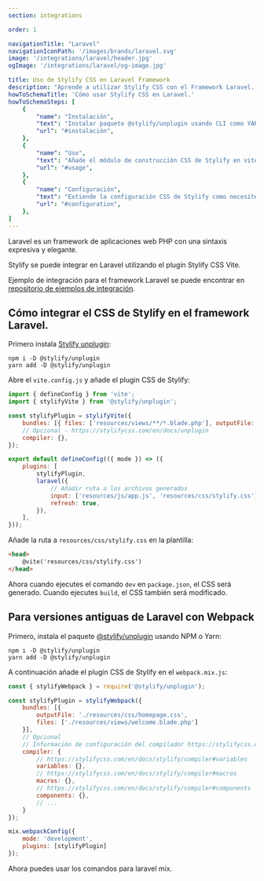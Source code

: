 ```yaml
---
section: integrations

order: 1

navigationTitle: "Laravel"
navigationIconPath: '/images/brands/laravel.svg'
image: '/integrations/laravel/header.jpg'
ogImage: '/integrations/laravel/og-image.jpg'

title: Uso de Stylify CSS en Laravel Framework
description: "Aprende a utilizar Stylify CSS con el Framework Laravel. Codifica tu sitio web Laravel más rápido con Stylify CSS"
howToSchemaTitle: 'Cómo usar Stylify CSS en Laravel.'
howToSchemaSteps: [
	{
		"name": "Instalación",
		"text": "Instalar paquete @stylify/unplugin usando CLI como YARN o NPM",
		"url": "#instalación",
	},
	{
		"name": "Uso",
		"text": "Añade el módulo de construcción CSS de Stylify en vite.config.js",
		"url": "#usage",
	},
	{
		"name": "Configuración",
		"text": "Extiende la configuración CSS de Stylify como necesites. Configura variables, componentes, selectores personalizados y mucho más",
		"url": "#configuration",
	},
]
---
```


Laravel es un framework de aplicaciones web PHP con una sintaxis expresiva y elegante.

Stylify se puede integrar en Laravel utilizando el plugin Stylify CSS Vite.

<Note>Ejemplo de integración para el framework Laravel se puede encontrar en <a href="https://github.com/stylify/integrations-examples/tree/master/laravel" target="_blank" rel="noopener">repositorio de ejemplos de integración</a>.</Note>

## Cómo integrar el CSS de Stylify en el framework Laravel.

Primero instala [Stylify unplugin](/es/docs/unplugin):
```
npm i -D @stylify/unplugin
yarn add -D @stylify/unplugin
```

Abre el `vite.config.js` y añade el plugin CSS de Stylify:
```javascript
import { defineConfig } from 'vite';
import { stylifyVite } from '@stylify/unplugin';

const stylifyPlugin = stylifyVite({
	bundles: [{ files: ['resources/views/**/*.blade.php'], outputFile: 'resources/css/stylify.css' }],
	// Opcional - https://stylifycss.com/en/docs/unplugin
	compiler: {},
});

export default defineConfig(({ mode }) => ({
	plugins: [
		stylifyPlugin,
		laravel({
			// Añadir ruta a los archivos generados
			input: ['resources/js/app.js', 'resources/css/stylify.css'],
			refresh: true,
		}),
	],
}));
```

Añade la ruta a `resources/css/stylify.css` en la plantilla:

```html
<head>
	@vite('resources/css/stylify.css')
</head>
```

Ahora cuando ejecutes el comando `dev` en `package.json`, el CSS será generado. Cuando ejecutes `build`, el CSS también será modificado.

## Para versiones antiguas de Laravel con Webpack

Primero, instala el paquete [@stylify/unplugin](/es/docs/unplugin) usando NPM o Yarn:

```
npm i -D @stylify/unplugin
yarn add -D @stylify/unplugin
```

A continuación añade el plugin CSS de Stylify en el `webpack.mix.js`:

```javascript
const { stylifyWebpack } = require('@stylify/unplugin');

const stylifyPlugin = stylifyWebpack({
	bundles: [{
		outputFile: './resources/css/homepage.css',
		files: ['./resources/views/welcome.blade.php']
	}],
	// Opcional
	// Información de configuración del compilador https://stylifycss.com/en/docs/stylify/compiler#configuration
	compiler: {
		// https://stylifycss.com/en/docs/stylify/compiler#variables
		variables: {},
		// https://stylifycss.com/en/docs/stylify/compiler#macros
		macros: {},
		// https://stylifycss.com/en/docs/stylify/compiler#components
		components: {},
		// ...
	}
});

mix.webpackConfig({
	mode: 'development',
	plugins: [stylifyPlugin]
});
```

Ahora puedes usar los comandos para laravel mix.

<DocsUnpluginBuildInfo />

<WhereToNext />
